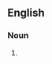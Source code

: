 ==English==

===Noun===
{{head|en|noun form|head=[[genuine]] [[issue]]s of [[material]] [[fact]]}}

# {{plural of|genuine issue of material fact|lang=en}}